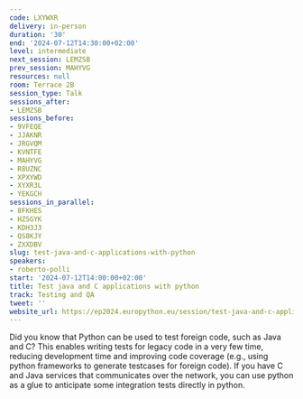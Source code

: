 ```yaml
---
code: LXYWXR
delivery: in-person
duration: '30'
end: '2024-07-12T14:30:00+02:00'
level: intermediate
next_session: LEMZSB
prev_session: MAHYVG
resources: null
room: Terrace 2B
session_type: Talk
sessions_after:
- LEMZSB
sessions_before:
- 9VFEQE
- JJAKNR
- JRGVQM
- KVNTFE
- MAHYVG
- R8UZNC
- XPXYWD
- XYXR3L
- YEKGCH
sessions_in_parallel:
- 8FKHES
- HZSGYK
- KDH3J3
- QS8KJY
- ZXXDBV
slug: test-java-and-c-applications-with-python
speakers:
- roberto-polli
start: '2024-07-12T14:00:00+02:00'
title: Test java and C applications with python
track: Testing and QA
tweet: ''
website_url: https://ep2024.europython.eu/session/test-java-and-c-applications-with-python
---
```


Did you know that Python can be used to test foreign code, such as Java and C?
This enables writing tests for legacy code in a very few time, reducing development time and improving code coverage (e.g., using python frameworks to generate testcases for foreign code).
If you have C and Java services that communicates over the network, you can use python as a glue to anticipate some integration tests directly in python.
